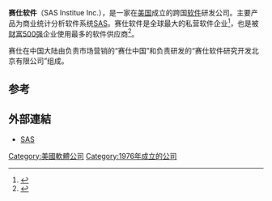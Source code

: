 {{expand English|time=2018-11-21T04:08:02+00:00}}
{{Infobox company
| name          = SAS Institute Inc.
| logo          = [[File:স্যাস_লোগো.png|250px]]
| type          = [[私人公司|私人公司]] 
| foundation    = {{start date and age|1976|7|1}}
| location      = {{USA}}[[北卡罗来纳州|北卡罗来纳州]][[卡瑞|卡瑞]]
| founder       = {{tsl|en|Anthony James Barr}}<br>{{tsl|en|James Goodnight}}<br>{{tsl|en|John Sall}}<br>Jane Helwig
| key_people    = {{tsl|en|James Goodnight}}<small>([[CEO|CEO]]&聯合創始人)</small><br>{{tsl|en|John Sall}}<small>(聯合創始人&執行副總裁)</small>
| area_served   = 全世界
| industry      = [[软件|软件]]
| products      = [[統計分析系統|統計分析系統]]<br>[[SAS语言|SAS语言]]<br>{{tsl|en|JMP (statistical software)|JMP}} 
| revenue       = {{profit}}{{USD|32億}}（2016年）<ref name="Topic 2016"/>
| num_employees = 14,052（2016年）<ref name="Topic 2016">{{cite web | last=Topic | first=Business | title=About SAS | website=SAS | url=http://www.sas.com/en_us/company-information.html | accessdate=February 14, 2017 | archive-date=2017-02-22 | archive-url=https://web.archive.org/web/20170222034757/https://www.sas.com/en_us/company-information.html | dead-url=no }}</ref>
| homepage      = {{URL|https://www.sas.com/}} 
}}

'''赛仕软件'''（SAS Institue Inc.），是一家在[[美国|美国]]成立的跨国[[软件|软件]]研发公司。主要产品为商业统计分析软件系统[[統計分析系統|SAS]]。赛仕软件是全球最大的私营软件企业<ref>{{Cite news|url=https://www.nytimes.com/2009/11/22/business/22sas.html?pagewanted=all|title=Rivals Take Aim at the Software Company SAS|last=Lohr|first=Steve|accessdate=2018-11-21|language=en|archive-date=2019-12-14|archive-url=https://web.archive.org/web/20191214134527/https://www.nytimes.com/2009/11/22/business/22sas.html?pagewanted=all|dead-url=no}}</ref>，也是被[[财富500强|财富500强]]企业使用最多的软件供应商<ref>{{Cite web|url=http://archive.fortune.com/2010/01/21/technology/sas_best_companies.fortune/index.htm|title=SAS is the Best Company to Work For - Jan. 21, 2010|accessdate=2018-11-21|last=contributor|first=By David A. Kaplan,|work=archive.fortune.com|archive-date=2014-08-29|archive-url=https://web.archive.org/web/20140829180237/http://archive.fortune.com/2010/01/21/technology/sas_best_companies.fortune/index.htm|dead-url=no}}</ref>。

赛仕在中国大陆由负责市场营销的“赛仕中国”和负责研发的“赛仕软件研究开发北京有限公司”组成。

== 参考 ==
{{Reflist}}

==外部連結==
{{Commonscat|SAS Institute}}
*[http://www.sas.com SAS] {{Wayback|url=http://www.sas.com/ |date=20210421045439 }}

[[Category:美國軟體公司|Category:美國軟體公司]]
[[Category:1976年成立的公司|Category:1976年成立的公司]]